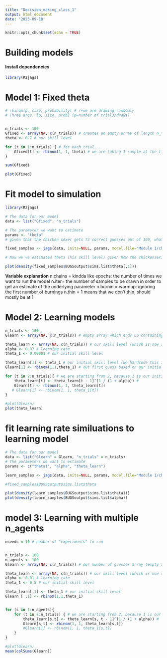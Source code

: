 ```yaml
---
title: "Decision_making_class_1"
output: html_document
date: '2023-09-18'
---
```



```r
knitr::opts_chunk$set(echo = TRUE)
```

# Building models


#### Install dependencies
```r
library(R2jags)
```

# Model 1: Fixed theta
```r
# rbinom(p, size, probability) # r=we are drawing randomly
# Three args: [p, size, prob] (p=number of trials/draws)


n_trials <- 100
Gfixed <- array(NA, c(n_trials)) # creates an empty array of length n_trials (100)
theta <- 0.7 # our skill level

for (t in 1:n_trials) { # for each trial...
    Gfixed[t] <- rbinom(1, 1, theta) # we are taking 1 sample at the time (summing to 100) at .7 probability due to skill level
}

sum(Gfixed)

plot(Gfixed)
```

# Fit model to simulation
```r
library(R2jags)

# The data for our model
data <- list("Gfixed", "n_trials")

# The parameter we want to estimate
params <- "theta"
# given that the chicken sexer gets 73 correct guesses out of 100, what is his skill level?

fixed_samples <- jags(data, inits=NULL, params, model.file="Module 1/chick_jags.txt", n.chains=3, n.iter=5000, n.burnin=1000, n.thin=1)

# Now we've estimated theta (his skill level) given how the chickensexing went over 100 trials

plot(density(fixed_samples$BUGSoutput$sims.list$theta[,1]))
```
**Variable explanation**
n.chains = kindda like epochs: the number of times we want to run the model
n.iter= the number of samples to be drawn in order to get an estimate of the underlying parameter
n.burnin = warmup: ignoring the first number of burnings
n.thin = 1 means that we don't thin, should mostly be at 1

# Model 2: Learning models
```r
n_trials <- 100
Glearn <- array(NA, c(n_trials)) # empty array which ends up containing the chickensexers guesses for each trial

theta_learn <- array(NA, c(n_trials)) # our skill level (which is now subject to change (starting at 0.5)))
alpha <- 0.07 # learning rate
theta_1 <- 0.00001 # our initial skill level

theta_learn[1] <- theta_1 # our initial skill level (we hardcode this into the first position in the theta_learn array)
Glearn[1] <- rbinom(1,1,theta_1) # out first guess based on our initial skill level,hardcoded into the chickensexer guess array

for (t in 2:n_trials){ # we are starting from 2, because 1 is our initial guess based on the initial level (0.5)
    theta_learn[t] <- theta_learn[t - 1]^(1 / (1 + alpha)) # 
    Glearn[t] <- rbinom(1, 1, theta_learn[t])
   # Glearn[1] <- rbinom(1, 1, theta_1[t])
}

#plot(Glearn)
plot(theta_learn)
```

# fit learning rate similuations to learning model
```r
# The data for our model
data <- list("Glearn" = Glearn, "n_trials" = n_trials)
# The parameters we want to estimate
params <- c("theta1", "alpha", "theta_learn") 

learn_samples <- jags(data, inits=NULL, params, model.file="Module 1/chick_learn_jags.txt", n.chains=3, n.iter=5000, n.burnin=1000, n.thin=1)

#fixed_samples$BUGSoutput$sims.list$theta

plot(density(learn_samples$BUGSoutput$sims.list$theta1))
plot(density(learn_samples$BUGSoutput$sims.list$alpha))
```

# model 3: Learning with multiple n_agents
```r
nseeds = 10 # number of "experiments" to run


n_trials <- 100
n_agents <- 100
Glearn <- array(NA, c(n_trials)) # our number of guesses array (empty as of now)

theta_learn <- array(NA, c(n_trials)) # our skill level (which is now subject to change (starting at 0.5)))
alpha <- 0.01 # learning rate
theta_1 <- 0.5 # our initial skill level

theta_learn[,1] <- theta_1 # our initial skill level
Glearn [ ,1] <- rbinom(1,1,theta_1)


for (s in 1:n_agents){
    for (t in 2:n_trials) { # we are starting from 2, because 1 is our initial level (0.5)
        theta_learn[s,t] <- theta_learn[s, t - 1]^(1 / (1 + alpha)) # 
        Glearn[s,t] <- rbinom(1, 1, theta_learn[s,t])
        #Glearn[1] <- rbinom(1, 1, theta_1[s,t])
    }
}

#plot(Glearn)
mean(colSums(Glearn))
```